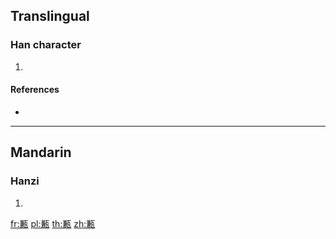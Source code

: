 {{character info/new}}
==Translingual==

===Han character===
{{Han char|rn=98|rad=瓦|as=10|sn=15|four=|canj=TCMVN|ids=⿰兼瓦}}

# {{defn|Han|sort=瓦10}}

====References====
* {{Han ref|kx=0751.100|dkj=21571|dj=1159.080|hdz=21430.040|uh=7509|ud=29961}}

----

==Mandarin==

===Hanzi===
{{cmn-hanzi|pin=[[xián]] ([[xian2]])|wg=hsien<sup>2</sup>}}

# {{defn|lang=cmn|sort=瓦10}}

[[fr:甉]]
[[pl:甉]]
[[th:甉]]
[[zh:甉]]